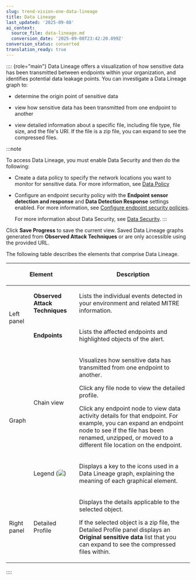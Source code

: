 ```yaml
---
slug: trend-vision-one-data-lineage
title: Data Lineage
last_updated: '2025-09-08'
ai_context:
  source_file: data-lineage.md
  conversion_date: '2025-09-08T23:42:20.899Z'
conversion_status: converted
translation_ready: true
---
```


:::: {role="main"}
Data Lineage offers a visualization of how sensitive data has been transmitted between endpoints within your organization, and identifies potential data leakage points. You can investigate a Data Lineage graph to:

- determine the origin point of sensitive data

- view how sensitive data has been transmitted from one endpoint to another

- view detailed information about a specific file, including file type, file size, and the file's URI. If the file is a zip file, you can expand to see the compressed files.

:::note

To access Data Lineage, you must enable Data Security and then do the following:

- Create a data policy to specify the network locations you want to monitor for sensitive data. For more information, see [Data Policy](data-policy-overview.mdx)

- Configure an endpoint security policy with the **Endpoint sensor detection and response** and **Data Detection Response** settings enabled. For more information, see [Configure endpoint security policies](configuring-endpoint-policies.mdx).

  For more information about Data Security, see [Data Security](data-security-overview.mdx).
:::

Click **Save Progress** to save the current view. Saved Data Lineage graphs generated from **Observed Attack Techniques** or are only accessible using the provided URL.

The following table describes the elements that comprise Data Lineage.

<table>
<thead>
<tr>
<th colspan="2"><p>Element</p></th>
<th><p>Description</p></th>
</tr>
</thead>
<tbody>
<tr>
<td rowspan="2"><p>Left panel</p></td>
<td><p><strong>Observed Attack Techniques</strong></p></td>
<td><p>Lists the individual events detected in your environment and related MITRE information.</p></td>
</tr>
<tr>
<td><strong>Endpoints</strong></td>
<td><p>Lists the affected endpoints and highlighted objects of the alert.</p></td>
</tr>
<tr>
<td rowspan="2"><p>Graph</p></td>
<td>Chain view</td>
<td><p>Visualizes how sensitive data has transmitted from one endpoint to another.</p>
<p>Click any file node to view the detailed profile.</p>
<p>Click any endpoint node to view data activity details for that endpoint. For example, you can expand an endpoint node to see if the file has been renamed, unzipped, or moved to a different file location on the endpoint.</p></td>
</tr>
<tr>
<td>Legend (<img src="./images/infoIcon=5ca285cd-10f2-43bc-bcd6-147fcbd4db5a.webp" />)</td>
<td><p>Displays a key to the icons used in a Data Lineage graph, explaining the meaning of each graphical element.</p></td>
</tr>
<tr>
<td>Right panel</td>
<td>Detailed Profile</td>
<td><p>Displays the details applicable to the selected object.</p>
<p>If the selected object is a zip file, the Detailed Profile panel displays an <strong>Original sensitive data</strong> list that you can expand to see the compressed files within.</p></td>
</tr>
</tbody>
</table>
::::
